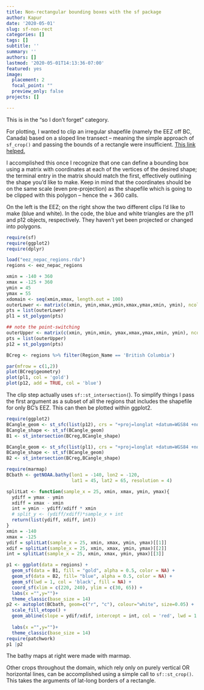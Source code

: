 ```yaml
---
title: Non-rectangular bounding boxes with the sf package
author: Kapur
date: '2020-05-01'
slug: sf-non-rect
categories: []
tags: []
subtitle: ''
summary: ''
authors: []
lastmod: '2020-05-01T14:13:36-07:00'
featured: yes
image:
  placement: 2
  focal_point: ""
  preview_only: false
projects: []

---
```


This is in the "so I don't forget" category.

For plotting, I wanted to clip an irregular shapefile (namely the EEZ off BC, Canada) based on a sloped line transect -- meaning the simple approach of `sf_crop()` and passing the bounds of a rectangle were insufficient. <a href = "https://r-spatial.github.io/sf/reference/st.html"> This link helped.</a>

I accomplished this once I recognize that one can define a bounding box using a matrix with coordinates at each of the vertices of the desired shape; the terminal entry in the matrix should match the first, effectively outlining the shape you'd like to make. Keep in mind that the coordinates should be on the same scale (even pre-projection) as the shapefile which is going to be clipped with this polygon -- hence the + 360 calls.

On the left is the EEZ; on the right show the two different clips I'd like to make (blue and white). In the code, the blue and white triangles are the p11 and p12 objects, respectively. They haven't yet been projected or changed into polygons.

```r
require(sf) 
require(ggplot2)
require(dplyr)

load("eez_nepac_regions.rda")
regions <- eez_nepac_regions

xmin = -140 + 360
xmax = -125 + 360 
ymin = 45 
ymax = 55 
xdomain <- seq(xmin,xmax, length.out = 100) 
outerLower <- matrix(c(xmin, ymin,xmax,ymin,xmax,ymax,xmin, ymin), ncol=2, byrow=TRUE) 
pts = list(outerLower) 
pl1 = st_polygon(pts)

## note the point-switching
outerUpper <- matrix(c(xmin, ymin,xmin, ymax,xmax,ymax,xmin, ymin), ncol=2, byrow=TRUE) 
pts = list(outerUpper)
p12 = st_polygon(pts)

BCreg <- regions %>% filter(Region_Name == 'British Columbia')

par(mfrow = c(1,2))
plot(BCreg$geometry)
plot(pl1, col = 'gold')
plot(p12, add = TRUE, col = 'blue')
```

The clip step actually uses `sf::st_intersection(`). To simplify things I pass the first argument as a subset of all the regions that includes the shapefile for only BC's EEZ. This can then be plotted within ggplot2.

```r
require(ggplot2)
BCangle_geom <- st_sfc(list(p12), crs = "+proj=longlat +datum=WGS84 +no_defs") 
BCangle_shape <- st_sf(BCangle_geom) 
B1 <- st_intersection(BCreg,BCangle_shape) 

BCangle_geom <- st_sfc(list(pl1), crs = "+proj=longlat +datum=WGS84 +no_defs") 
BCangle_shape <- st_sf(BCangle_geom) 
B2 <- st_intersection(BCreg,BCangle_shape)

require(marmap)
BCbath <- getNOAA.bathy(lon1 = -140, lon2 = -120,
                        lat1 = 45, lat2 = 65, resolution = 4)

splitLat <- function(sample_x = 25, xmin, xmax, ymin, ymax){
  ydiff = ymax - ymin
  xdiff = xmax - xmin
  int = ymin - ydiff/xdiff * xmin
  # split_y <- (ydiff/xdiff)*sample_x + int
  return(list(ydiff, xdiff, int))
}
xmin = -140
xmax = -125 
ydif = splitLat(sample_x = 25, xmin, xmax, ymin, ymax)[[1]]
xdif = splitLat(sample_x = 25, xmin, xmax, ymin, ymax)[[2]]
int = splitLat(sample_x = 25, xmin, xmax, ymin, ymax)[[3]]

p1 <- ggplot(data = regions) +
  geom_sf(data = B1, fill = "gold", alpha = 0.5, color = NA) +
  geom_sf(data = B2, fill= "blue", alpha = 0.5, color = NA) +
  geom_sf(lwd = 1, col = 'black', fill = NA) +
  coord_sf(xlim = c(220, 240), ylim = c(30, 65)) +
  labs(x ="",y="")+
  theme_classic(base_size = 14)
p2 <- autoplot(BCbath, geom=c("r", "c"), colour="white", size=0.05) + 
  scale_fill_etopo() +
  geom_abline(slope = ydif/xdif, intercept = int, col = 'red', lwd = 1.1) +
  
  labs(x ="",y="")+
  theme_classic(base_size = 14)
require(patchwork)
p1 |p2
```



The bathy maps at right were made with marmap.




Other crops throughout the domain, which rely only on purely vertical OR horizontal lines, can be accomplished using a simple call to `sf::st_crop()`. This takes the arguments of lat-long borders of a rectangle.
